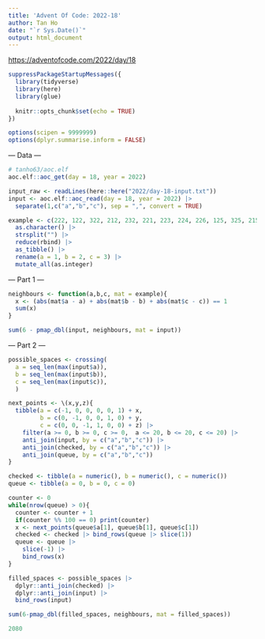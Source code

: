 ```yaml
---
title: 'Advent Of Code: 2022-18'
author: Tan Ho
date: "`r Sys.Date()`"
output: html_document
---
```


<https://adventofcode.com/2022/day/18>

```r
suppressPackageStartupMessages({
  library(tidyverse)
  library(here)
  library(glue)
  
  knitr::opts_chunk$set(echo = TRUE)
})

options(scipen = 9999999)
options(dplyr.summarise.inform = FALSE)
```

--- Data ---

```r
# tanho63/aoc.elf
aoc.elf::aoc_get(day = 18, year = 2022)
```

```r
input_raw <- readLines(here::here("2022/day-18-input.txt"))
input <- aoc.elf::aoc_read(day = 18, year = 2022) |> 
  separate(1,c("a","b","c"), sep = ",", convert = TRUE)

example <- c(222, 122, 322, 212, 232, 221, 223, 224, 226, 125, 325, 215, 235) |> 
  as.character() |> 
  strsplit("") |> 
  reduce(rbind) |> 
  as_tibble() |> 
  rename(a = 1, b = 2, c = 3) |> 
  mutate_all(as.integer)

```

--- Part 1 ---

```r
neighbours <- function(a,b,c, mat = example){
  x <- (abs(mat$a - a) + abs(mat$b - b) + abs(mat$c - c)) == 1
  sum(x)
}

sum(6 - pmap_dbl(input, neighbours, mat = input))
```

--- Part 2 ---

```r
possible_spaces <- crossing(
  a = seq_len(max(input$a)),
  b = seq_len(max(input$b)),
  c = seq_len(max(input$c)),
  )

next_points <- \(x,y,z){
  tibble(a = c(-1, 0, 0, 0, 0, 1) + x, 
         b = c(0, -1, 0, 0, 1, 0) + y, 
         c = c(0, 0, -1, 1, 0, 0) + z) |> 
    filter(a >= 0, b >= 0, c >= 0,  a <= 20, b <= 20, c <= 20) |> 
    anti_join(input, by = c("a","b","c")) |> 
    anti_join(checked, by = c("a","b","c")) |> 
    anti_join(queue, by = c("a","b","c"))
}

checked <- tibble(a = numeric(), b = numeric(), c = numeric())
queue <- tibble(a = 0, b = 0, c = 0)

counter <- 0
while(nrow(queue) > 0){
  counter <- counter + 1
  if(counter %% 100 == 0) print(counter)
  x <- next_points(queue$a[1], queue$b[1], queue$c[1])
  checked <- checked |> bind_rows(queue |> slice(1))
  queue <- queue |> 
    slice(-1) |> 
    bind_rows(x)
}

filled_spaces <- possible_spaces |> 
  dplyr::anti_join(checked) |>
  dplyr::anti_join(input) |> 
  bind_rows(input)

sum(6-pmap_dbl(filled_spaces, neighbours, mat = filled_spaces))
```
```r
2080
```

